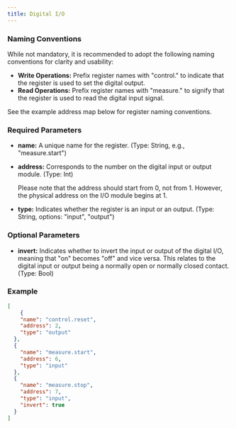 ```yaml
---
title: Digital I/O
---
```


### Naming Conventions

While not mandatory, it is recommended to adopt the following naming conventions for clarity and usability:

- **Write Operations:** Prefix register names with "control." to indicate that the register is used to set the digital output.
- **Read Operations:** Prefix register names with "measure." to signify that the register is used to read the digital input signal.

See the example address map below for register naming conventions.

### Required Parameters

- **name:** A unique name for the register. (Type: String, e.g., "measure.start")
- **address:** Corresponds to the number on the digital input or output module. (Type: Int)
    
    <Note>
    Please note that the address should start from 0, not from 1. However, the physical address on the I/O module begins at 1.
    </Note>
    
- **type:** Indicates whether the register is an input or an output. (Type: String, options: "input", "output")

### Optional Parameters

- **invert:** Indicates whether to invert the input or output of the digital I/O, meaning that "on" becomes "off" and vice versa. This relates to the digital input or output being a normally open or normally closed contact. (Type: Bool)

### Example

```json
[
	{        
    "name": "control.reset",
    "address": 2,
    "type": "output"
  },
  {        
    "name": "measure.start",
    "address": 6,
    "type": "input"
  },
  {        
    "name": "measure.stop",
    "address": 7,
    "type": "input",
    "invert": true
  }
]
```